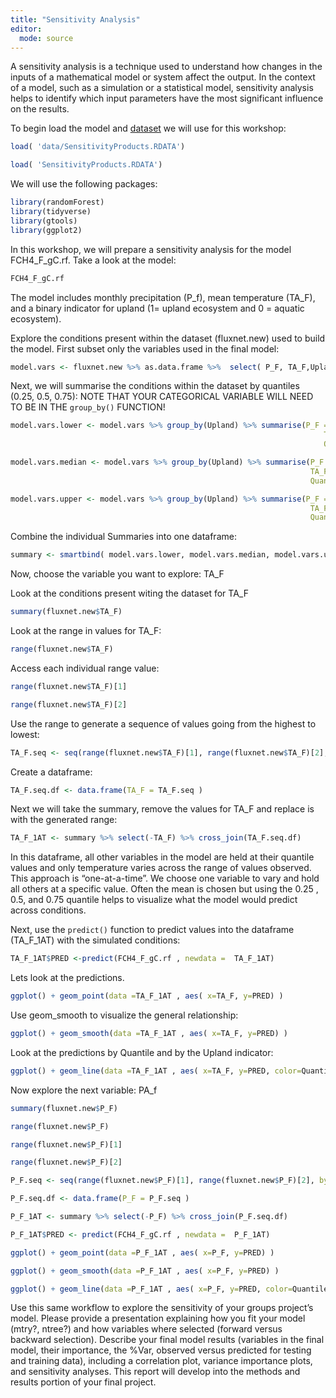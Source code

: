 ```yaml
---
title: "Sensitivity Analysis"
editor: 
  mode: source
---
```

A sensitivity analysis is a technique used to understand how changes in the inputs of a mathematical model or system affect the output. In the context of a model, such as a simulation or a statistical model, sensitivity analysis helps to identify which input parameters have the most significant influence on the results.

To begin load the model and [dataset](https://yale.instructure.com/courses/101353/files/10231469?wrap=1) we will use for this workshop:
```r
load( 'data/SensitivityProducts.RDATA')
```

```r
load( 'SensitivityProducts.RDATA')
```
We will use the following packages:
```r
library(randomForest)
library(tidyverse)
library(gtools)
library(ggplot2)
```

In this workshop, we will prepare a sensitivity analysis for the model FCH4_F_gC.rf. Take a look at the model:

```r
FCH4_F_gC.rf 
```
The model includes monthly precipitation (P_f), mean temperature (TA_F), and a binary indicator for upland (1= upland ecosystem and 0 = aquatic ecosystem).

Explore the conditions present within the dataset (fluxnet.new) used to build the model. First subset only the variables used in the final model:

```r
model.vars <- fluxnet.new %>% as.data.frame %>%  select( P_F, TA_F,Upland)
```
Next, we will summarise the conditions within the dataset by quantiles (0.25, 0.5, 0.75): NOTE THAT YOUR CATEGORICAL VARIABLE WILL NEED TO BE IN THE `group_by()` FUNCTION!

```r
model.vars.lower <- model.vars %>% group_by(Upland) %>% summarise(P_F = quantile(P_F, 0.25),
                                                                      TA_F = quantile(TA_F, 0.25 ),
                                                                      Quantile = as.factor(0.25)) %>% as.data.frame()

model.vars.median <- model.vars %>% group_by(Upland) %>% summarise(P_F = quantile(P_F, 0.5),
                                                                   TA_F = quantile(TA_F, 0.5 ),
                                                                   Quantile = as.factor(0.5)) %>% as.data.frame()

model.vars.upper <- model.vars %>% group_by(Upland) %>% summarise(P_F = quantile(P_F, 0.75),
                                                                   TA_F = quantile(TA_F, 0.75 ),
                                                                   Quantile = as.factor(0.75)) %>% as.data.frame()

```

Combine the individual Summaries into one dataframe:

```r
summary <- smartbind( model.vars.lower, model.vars.median, model.vars.upper)
```
Now, choose the variable you want to explore: TA_F

Look at the conditions present witing the dataset for TA_F
```r
summary(fluxnet.new$TA_F)
```

Look at the range in values for TA_F:
```r
range(fluxnet.new$TA_F)
```

Access each individual range value: 
```r
range(fluxnet.new$TA_F)[1]

range(fluxnet.new$TA_F)[2]
```
Use the range to generate a sequence of values going from the highest to lowest:
```r
TA_F.seq <- seq(range(fluxnet.new$TA_F)[1], range(fluxnet.new$TA_F)[2], by=5 )
```
Create a dataframe:
```r
TA_F.seq.df <- data.frame(TA_F = TA_F.seq )
```
Next we will take the summary, remove the values for TA_F and replace is with the generated range:

```r
TA_F_1AT <- summary %>% select(-TA_F) %>% cross_join(TA_F.seq.df)
```
In this dataframe, all other variables in the model are held at their quantile values and only temperature varies across the range of values observed. This approach is "one-at-a-time". We choose one variable to vary and hold all others at a specific value. Often the mean is chosen but using the 0.25 , 0.5, and 0.75 quantile helps to visualize what the model would predict across conditions. 

Next, use the `predict()` function to predict values into the dataframe (TA_F_1AT) with the simulated conditions:

```r
TA_F_1AT$PRED <-predict(FCH4_F_gC.rf , newdata =  TA_F_1AT)
```
Lets look at the predictions.


```r
ggplot() + geom_point(data =TA_F_1AT , aes( x=TA_F, y=PRED) )
```
Use geom_smooth to visualize the general relationship:

```r
ggplot() + geom_smooth(data =TA_F_1AT , aes( x=TA_F, y=PRED) )
```
Look at the predictions by Quantile and by the Upland indicator:

```r
ggplot() + geom_line(data =TA_F_1AT , aes( x=TA_F, y=PRED, color=Quantile, group=interaction(Quantile, Upland), linetype =Upland)  )
```
Now explore the next variable: PA_f
```r
summary(fluxnet.new$P_F)

range(fluxnet.new$P_F)

range(fluxnet.new$P_F)[1]

range(fluxnet.new$P_F)[2]

P_F.seq <- seq(range(fluxnet.new$P_F)[1], range(fluxnet.new$P_F)[2], by=100 )

P_F.seq.df <- data.frame(P_F = P_F.seq )

P_F_1AT <- summary %>% select(-P_F) %>% cross_join(P_F.seq.df)

P_F_1AT$PRED <- predict(FCH4_F_gC.rf , newdata =  P_F_1AT)

ggplot() + geom_point(data =P_F_1AT , aes( x=P_F, y=PRED) )

ggplot() + geom_smooth(data =P_F_1AT , aes( x=P_F, y=PRED) )

ggplot() + geom_line(data =P_F_1AT , aes( x=P_F, y=PRED, color=Quantile, group=interaction(Quantile, Upland), linetype =Upland)  )

```
Use this same workflow to explore the sensitivity of your groups project's model. Please provide a presentation explaining how you fit your model (mtry?, ntree?) and how variables where selected (forward versus backward selection). Describe your final model results (variables in the final model, their importance, the %Var, observed versus predicted for testing and training data), including a correlation plot, variance importance plots, and sensitivity analyses. This report will develop into the methods and results portion of your final project. 